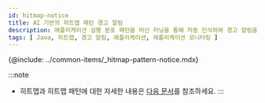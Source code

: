```yaml
---
id: hitmap-notice
title: AI 기반의 히트맵 패턴 경고 알림
description: 애플리케이션 실행 분포 패턴을 머신 러닝을 통해 자동 인식하여 경고 알림을 보냅니다.
tags: [ Java, 히트맵, 경고 알림, 애플리케이션, 애플리케이션 모니터링 ]
---
```


{@include: ../common-items/_hitmap-pattern-notice.mdx}  

:::note
* 히트맵과 히트맵 패턴에 대한 자세한 내용은 [다음 문서](trs-view)를 참조하세요.
:::